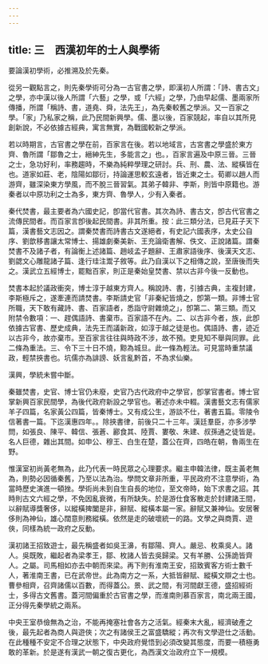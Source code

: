 ```yaml
---
---
---
```

title: 三　西漢初年的士人與學術
---




要論漢初學術，必推溯及於先秦。

從另一觀點言之，則先秦學術可分為一古官書之學，即漢初人所謂：「詩、書古文」之學，亦中漢以後人所謂「六藝」之學，或「六經」之學，乃由早起儒、墨兩家所傳播，所謂「稱詩、書，道堯、舜，法先王」，為先秦較舊之學派。又一百家之學。「家」乃私家之稱，此乃民間新興學。儒、墨以後，百家競起，率自以其所見創新說，不必依據古經典，寓言無實，為戰國較新之學派。

若以時期言，古官書之學在前，百家言在後。若以地域言，古宮書之學盛於東方齊、魯所謂「鄒魯之士，縉紳先生，多能言之」也。，百家言遍及中原三晉。三晉之士，急功好利，率務趨時，不樂為純粹學理之研討。兵、刑、農、法、縱橫皆在也。道家如莊、老，陰陽如鄒衍，持論運思較玄遠者，皆近東之士。荀卿以趙人而游齊，雖深染東方學風，而不脫三晉習氣。其弟子韓非、李斯，則皆中原籍也。游秦者以中原功利之士為多，東方齊、魯學人，少有入秦者。

秦代焚書，最主要者為六國史記，卽當代官書。其次為詩、書古文，卽古代官書之流傳民間者。而百家言卽後起民間書。非其所重。按：此三類分法，已見莊子天下篇，漢書藝文志因之。謂秦焚書而詩書古文遂絕者，有史記六國表序，太史公自序、劉歆移書讓太常博士、揚雄劇秦美新、王充論衛書解、佚文、正說諸篇。謂秦焚書不及諸子者，有論衡上述諸篇、趙岐孟子題辭、王肅家語後序、後漢天文志、劉勰文心雕龍諸子篇、逢行珪注鬻子敘等。此乃自漢以下之相傳之說，至唐後而失之。漢武立五經博士，罷黜百家，則正是秦始皇焚書、禁以古非今後一反動也。

焚書本起於議政衝突，博士淳于越東方齊人。稱說詩、書，引據古典，主複封建，李斯極斥之，遂牽連而請焚書。李斯請史官「非秦紀皆燒之，卽第一類。非博士官所職，天下敢有藏詩、書、百家語者，悉詣守尉雜燒之」，卽第二、第三類。而又附禁令數項：一、趕偶語詩、書棄市。百家語不在內。二、以古非今者，族，此卽依據古官書、歷史成典，法先王而議新政，如淳于越之徒是也。偶語詩、書，迹近以古非今，故亦棄市。至百家言往往與時政不涉，故不預。吏見知不舉與同罪。此二條為重法。三、令下三十日不燒，黥為城旦。此一條為輕法。可見當時重禁議政，輕禁挾書也。坑儒亦為誹謗、妖言亂黔首，不為求仙樂。

漢興，學統未嘗中斷。

秦雖焚書，史官、博士官仍未廢，史官乃古代政府中之學官，卽掌官書者。博士官掌新興百家民間學，為後代政府新設之學官也。著述亦未中輟。漢書藝文志有儒家羊子四篇，名家黃公四篇，皆秦博士。又有成公生，游談不仕，著書五篇。零陵令信著書一篇。下迄漢惠四年。。除挾書律，前後只二十三年。漢廷羣臣，亦多涉學問，如張良、陳平、韓信、張蒼、酈食其、陸賈、婁敬、朱建、叔孫通之徒皆是。名人巨德，雜出其間。如申公、穆王、白生在楚，蓋公在齊，四皓在朝，魯兩生在野。

惟漢室初尚黃老無為，此乃代表一時民眾之心理要求。繼主申韓法律，既主黃老無為，則勢必因循秦舊，乃至以法為治。學問文章非所重，平民政府不注意學術，為當時歷史演進一頓挫。學術尚未到自生自長的地位，至文帝時，始下求書之詔。其時則古文六經之學，不免因亂衰微，有所缺失。於是游仕食客散走於封建諸王間，以辭賦導獎奢侈，以縱橫捭闔是非，辭賦、縱橫本屬一家。辭賦又兼神仙。安居奢侈則為神仙，雄心闊意則務縱橫。依然是走的破壞統一的路。文學之與商賈、遊俠，同樣為統一政府之反動。

漢初諸王招致遊士，最先稱盛者如吳王濞，有鄒陽、齊人。嚴忌、枚乘吳人。諸人。吳既敗，繼起者為梁孝王，鄒、枚諸人皆去吳歸梁。又有羊勝、公孫詭皆齊人。之屬。司馬相如亦去中朝而來梁。再下則有淮南王安，招致賓客方術士數千人，著淮南王書，已在武帝世。此為南方之一系，大抵皆辭賦、縱橫文辯之士也。曹參相齊，召齊諸儒以百數，而得蓋公。景、武之間，有河間獻王德，盛招經術士，多得古文舊書。蓋河間偏重於古官書之學，而淮南則慕百家言，南北兩王國，正分得先秦學統之兩系。

中央王室恭儉無為之治，不能再掩塞社會各方之活氣。經秦末大亂，經濟破產之後，最先起者為商人與遊俠；次之有諸侯王之富盛驕縱；再次有文學遊仕之活動。在此種種不安定不合理之狀態下，中央政府覺悟到必須改變其態度，而要一積極勇敢的革新。於是遂有漢武一朝之復古更化，為西漢文治政府立下一規模。